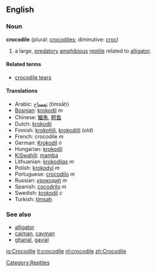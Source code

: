 ==English==

===Noun===
'''crocodile''' (plural: [[crocodiles]]; diminutive: [[croc]])

#a large, [[predatory]] [[amphibious]] [[reptile]] related to [[alligator]].

====Related terms====
*[[crocodile tears]]

====Translations====
*Arabic: [[تمساح]] (timsāḥ)
*[[Bosnian]]: [[krokodil]] ''m''
*Chinese: [[鱷魚]], [[鳄鱼]]
*Dutch: [[krokodil]]
*Finnish: [[krokotiili]], [[krokodiili]] (''old'')
*French: crocodile ''m''
*German: [[Krokodil]] ''n''
*Hungarian: [[krokodil]]
*[[KiSwahili]]: [[mamba]]
*Lithuanian: [[krokodilas]] ''m''
*Polish: [[krokodyl]] ''m''
*Portuguese: [[crocodilo]] ''m''
*Russian: [[крокодил|крокоди́л]] ''m''
*Spanish: [[cocodrilo]] ''m''
*Swedish: [[krokodil]] ''c''
*Turkish: [[timsah]]

===See also===
*[[alligator]]
*[[caiman]], [[cayman]]
*[[gharial]], [[gavial]]

[[Category:Reptiles]]

[[io:Crocodile]]
[[it:crocodile]]
[[nl:crocodile]]
[[zh:Crocodile]]